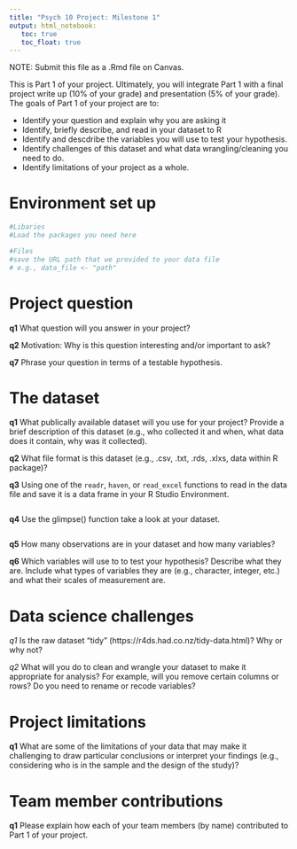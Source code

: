 ```yaml
---
title: "Psych 10 Project: Milestone 1"
output: html_notebook:
   toc: true
   toc_float: true
---
```


NOTE: Submit this file as a .Rmd file on Canvas. 

This is Part 1 of your project. Ultimately, you will integrate Part 1 with a final project write up (10% of your grade) and presentation (5% of your grade). The goals of Part 1 of your project are to:

* Identify your question and explain why you are asking it
* Identify, briefly describe, and read in your dataset to R
* Identify and descdribe the variables you will use to test your hypothesis.
* Identify challenges of this dataset and what data wrangling/cleaning you need to do. 
* Identify limitations of your project as a whole. 

# Environment set up 
```r
#Libaries
#Load the packages you need here

#Files
#save the URL path that we provided to your data file 
# e.g., data_file <- "path"
```

# Project question

__q1__ What question will you answer in your project? 




__q2__ Motivation: Why is this question interesting and/or important to ask?




__q7__ Phrase your question in terms of a testable hypothesis. 



# The dataset

__q1__ What publically available dataset will you use for your project? Provide a brief description of this dataset (e.g., who collected it and when, what data does it contain, why was it collected). 



__q2__ What file format is this dataset (e.g., .csv, .txt, .rds, .xlxs, data within R package)?



__q3__ Using one of the `readr`, `haven`, or `read_excel` functions to read in the data file and save it is a data frame in your R Studio Environment. 

```r

```

__q4__  Use the glimpse() function take a look at your dataset. 
```r

```

__q5__ How many observations are in your dataset and how many variables? 


__q6__ Which variables will use to to test your hypothesis? Describe what they are. Include what types of variables they are (e.g., character, integer, etc.) and what their scales of measurement are. 


# Data science challenges

_q1_ Is the raw dataset "tidy" (https://r4ds.had.co.nz/tidy-data.html)? Why or why not?


_q2_ What will you do to clean and wrangle your dataset to make it appropriate for analysis? For example, will you remove certain columns or rows? Do you need to rename or recode variables? 


# Project limitations

__q1__ What are some of the limitations of your data that may make it challenging to draw particular conclusions or interpret your findings (e.g., considering who is in the sample and the design of the study)?


# Team member contributions

__q1__ Please explain how each of your team members (by name) contributed to Part 1 of your project. 








